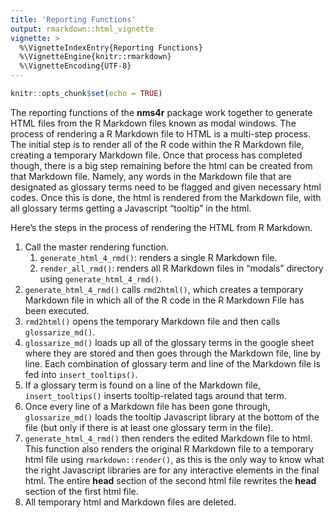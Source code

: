 ```yaml
---
title: 'Reporting Functions'
output: rmarkdown::html_vignette
vignette: >
  %\VignetteIndexEntry{Reporting Functions}
  %\VignetteEngine{knitr::rmarkdown}
  %\VignetteEncoding{UTF-8}
---
```


```r
knitr::opts_chunk$set(echo = TRUE)
```

The reporting functions of the **nms4r** package work together to generate HTML files from the 
R Markdown files known as modal windows. The process of rendering a R Markdown file to HTML is a multi-step process. The initial step is to render all of the R code within the R Markdown
file, creating a temporary Markdown file. Once that process has completed though, 
there is a big step remaining before the html can be created from that Markdown file. 
Namely, any words in the Markdown file that are designated as glossary terms need 
to be flagged and given necessary html codes. Once this is done, the html is rendered 
from the Markdown file, with all glossary terms getting a Javascript "tooltip" in the html. 

Here's the steps in the process of rendering the HTML from R Markdown.

1. Call the master rendering function. 
    1. `generate_html_4_rmd()`: renders a single R Markdown file.
    1. `render_all_rmd()`: renders all R Markdown files in "modals" directory using `generate_html_4_rmd()`.
1. `generate_html_4_rmd()` calls `rmd2html()`, which creates a temporary Markdown file in which all of the R code in the R Markdown File has been executed.
1. `rmd2html()` opens the temporary Markdown file and then calls `glossarize_md()`.
1. `glossarize_md()` loads up all of the glossary terms in the google sheet where 
they are stored and then goes through the Markdown file, line by line. Each combination
of glossary term and line of the Markdown file is fed into `insert_tooltips()`.
1. If a glossary term is found on a line of the Markdown file, `insert_tooltips()` inserts
tooltip-related tags around that term.
1. Once every line of a Markdown file has been gone through, `glossarize_md()` loads 
the tooltip Javascript library at the bottom of the file (but only if there is at
least one glossary term in the file).
1. `generate_html_4_rmd()` then renders the edited Markdown file to html. This
function also renders the original R Markdown file to a temporary html file using `rmarkdown::render()`, as this is the only way to know what the right Javascript libraries
are for any interactive elements in the final html. The entire **head** section of the 
second html file rewrites the **head** section of the first html file. 
1. All temporary html and Markdown files are deleted.


